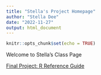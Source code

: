```yaml
---
title: "Stella's Project Homepage"
author: "Stella Dee"
date: "2022-11-27"
output: html_document
---
```


```r
knitr::opts_chunk$set(echo = TRUE)
```

Welcome to Stella's Class Page

[Final Project: R Reference Guide](final_R_reference.html)